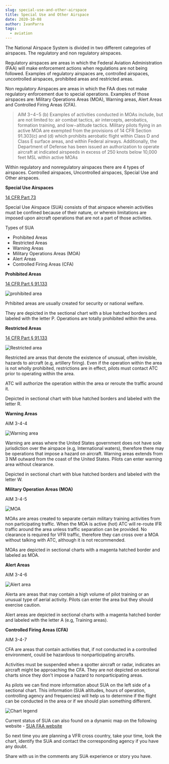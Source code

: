 ```yaml
---
slug: special-use-and-other-airspace
title: Special Use and Other Airspace
date: 2020-10-08
author: IvanParra
tags:
  - aviation
---
```

<!--StartFragment-->

The National Airspace System is divided in two different categories of airspaces. The regulatory and non regulatory airspaces.

Regulatory airspaces are areas in which the Federal Aviation Administration (FAA) will make enforcement actions when regulations are not being followed. Examples of regulatory airspaces are, controlled airspaces, uncontrolled airspaces, prohibited areas and restricted areas.

Non regulatory Airspaces are areas in which the FAA does not make regulatory enforcement due to special operations. Examples of those airspaces are: Military Operations Areas (MOA), Warning areas, Alert Areas and Controlled Firing Areas (CFA).

> AIM 3−4−5 (b) Examples of activities conducted in MOAs include, but are not limited to: air combat tactics, air intercepts, aerobatics, formation training, and low−altitude tactics. Military pilots flying in an active MOA are exempted from the provisions of 14 CFR Section 91.303(c) and (d) which prohibits aerobatic flight within Class D and Class E surface areas, and within Federal airways. Additionally, the Department of Defense has been issued an authorization to operate aircraft at indicated airspeeds in excess of 250 knots below 10,000 feet MSL within active MOAs

Within regulatory and nonregulatory airspaces there are 4 types of airspaces. Controlled airspaces, Uncontrolled airspaces, Special Use and Other airspaces.

**Special Use Airspaces**

[14 CFR Part 73](https://www.law.cornell.edu/cfr/text/14/part-73)

Special Use Airspace (SUA) consists of that airspace wherein activities must be confined because of their nature, or wherein limitations are imposed upon aircraft operations that are not a part of those activities.

Types of SUA

* Prohibited Areas
* Restricted Areas
* Warning Areas
* Military Operations Areas (MOA)
* Alert Areas
* Controlled Firing Areas (CFA)

**Prohibited Areas**

[14 CFR Part § 91.133](https://www.law.cornell.edu/cfr/text/14/91.133)

![prohibited area](/images/prohibited-areas.png "prohibited area")

Prhibited areas are usually created for security or national welfare.

They are depicted in the sectional chart with a blue hatched borders and labeled with the letter P. Operations are totally prohibited within the area.

**Restricted Areas**

[14 CFR Part § 91.133](https://www.law.cornell.edu/cfr/text/14/91.133)

![Restricted area](/images/restricted.png "Restricted area")

Restricted are areas that denote the existence of unusual, often invisible, hazards to aircraft (e.g, artillery firing). Even if the operation within the area is not wholly prohibited, restrictions are in effect, pilots must contact ATC prior to operating within the area.

ATC will authorize the operation within the area or reroute the traffic around it.

Depicted in sectional chart with blue hatched borders and labeled with the letter R.

**Warning Areas**

AIM 3-4-4

![Warning area](/images/warning-area.png "Warning area")

Warning are areas where the United States government does not have sole jurisdiction over the airspace (e.g, International waters), therefore there may be operations that impose a hazard on aircraft. Warning areas extends from 3 NM outward from the coast of the United States. Pilots can enter warning area without clearance.

Depicted in sectional chart with blue hatched borders and labeled with the letter W.

**Military Operation Areas (MOA)**

AIM 3-4-5

![MOA](/images/texon-moa.png "MOA")

MOAs are areas created to separate certain military training activities from non participating traffic. When the MOA is active (hot) ATC will re-route IFR traffic around the area unless traffic separation can be provided. No clearance is required for VFR traffic, therefore they can cross over a MOA without talking with ATC, although it is not recommended.

MOAs are depicted in sectional charts with a magenta hatched border and labeled as MOA.

**Alert Areas**

AIM 3-4-6

![Alert area](/images/alert-area.png "Alert area")

Alerta are areas that may contain a high volume of pilot training or an unusual type of aerial activity. Pilots can enter the area but they should exercise caution.

Alert areas are depicted in sectional charts with a magenta hatched border and labeled with the letter A (e.g, Training areas).

**Controlled Firing Areas (CFA)**

AIM 3-4-7

CFA are areas that contain activities that, if not conducted in a controlled environment, could be hazardous to nonparticipating aircrafts.

Activities must be suspended when a spotter aircraft or radar, indicates an aircraft might be approaching the CFA. They are not depicted on sectional charts since they don't impose a hazard to nonparticipating areas.

As pilots we can find more information about SUA on the left side of a sectional chart. This information (SUA altitudes, hours of operation, controlling agency and frequencies) will help us to determine if the flight can be conducted in the area or if we should plan something different.

![Chart legend](/images/usa-legend.png "Chart legend")

Current status of SUA can also found on a dynamic map on the following website - [SUA FAA website](https://sua.faa.gov/sua/siteFrame.app)

So next time you are planning a VFR cross country, take your time, look the chart, identify the SUA and contact the corresponding agency if you have any doubt.

Share with us in the comments any SUA experience or story you have.

<!--EndFragment-->